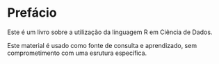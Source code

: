 # Prefácio {.unnumbered}

Este é um livro sobre a utilização da linguagem R em Ciência de Dados.

Este material é usado como fonte de consulta e aprendizado, sem comprometimento com uma esrutura específica.
